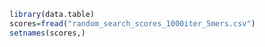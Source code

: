 

```r
library(data.table)
scores=fread("random_search_scores_1000iter_5mers.csv")
setnames(scores,)
```